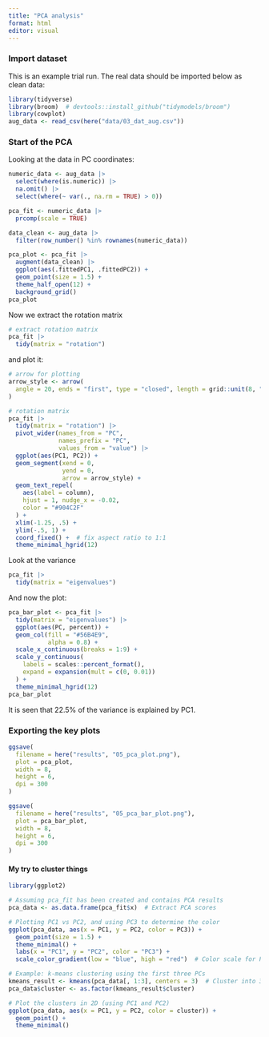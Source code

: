 ```yaml
---
title: "PCA analysis"
format: html
editor: visual
---
```


### Import dataset

This is an example trial run. The real data should be imported below as clean data:

```r
library(tidyverse)
library(broom)  # devtools::install_github("tidymodels/broom")
library(cowplot)
aug_data <- read_csv(here("data/03_dat_aug.csv"))
```

### Start of the PCA

Looking at the data in PC coordinates:

```r
numeric_data <- aug_data |> 
  select(where(is.numeric)) |> 
  na.omit() |> 
  select(where(~ var(., na.rm = TRUE) > 0))

pca_fit <- numeric_data |>  
  prcomp(scale = TRUE) 

data_clean <- aug_data |> 
  filter(row_number() %in% rownames(numeric_data))

pca_plot <- pca_fit |> 
  augment(data_clean) |>  
  ggplot(aes(.fittedPC1, .fittedPC2)) + 
  geom_point(size = 1.5) +
  theme_half_open(12) +
  background_grid()
pca_plot
```

Now we extract the rotation matrix

```r
# extract rotation matrix
pca_fit |> 
  tidy(matrix = "rotation")
```

and plot it:

```r
# arrow for plotting
arrow_style <- arrow(
  angle = 20, ends = "first", type = "closed", length = grid::unit(8, "pt")
)

# rotation matrix
pca_fit |> 
  tidy(matrix = "rotation") |> 
  pivot_wider(names_from = "PC",
              names_prefix = "PC",
              values_from = "value") |> 
  ggplot(aes(PC1, PC2)) +
  geom_segment(xend = 0,
               yend = 0,
               arrow = arrow_style) +
  geom_text_repel(
    aes(label = column),
    hjust = 1, nudge_x = -0.02, 
    color = "#904C2F"
  ) +
  xlim(-1.25, .5) +
  ylim(-.5, 1) +
  coord_fixed() +  # fix aspect ratio to 1:1
  theme_minimal_hgrid(12)
```

Look at the variance

```r
pca_fit |> 
  tidy(matrix = "eigenvalues")
```

And now the plot:

```r
pca_bar_plot <- pca_fit |> 
  tidy(matrix = "eigenvalues") |> 
  ggplot(aes(PC, percent)) +
  geom_col(fill = "#56B4E9",
           alpha = 0.8) +
  scale_x_continuous(breaks = 1:9) +
  scale_y_continuous(
    labels = scales::percent_format(),
    expand = expansion(mult = c(0, 0.01))
  ) +
  theme_minimal_hgrid(12)
pca_bar_plot
```

It is seen that 22.5% of the variance is explained by PC1.

### Exporting the key plots

```r
ggsave(
  filename = here("results", "05_pca_plot.png"),
  plot = pca_plot, 
  width = 8, 
  height = 6, 
  dpi = 300
)

ggsave(
  filename = here("results", "05_pca_bar_plot.png"),  
  plot = pca_bar_plot, 
  width = 8, 
  height = 6, 
  dpi = 300
)
```

#### My try to cluster things

```r
library(ggplot2)

# Assuming pca_fit has been created and contains PCA results
pca_data <- as.data.frame(pca_fit$x)  # Extract PCA scores

# Plotting PC1 vs PC2, and using PC3 to determine the color
ggplot(pca_data, aes(x = PC1, y = PC2, color = PC3)) + 
  geom_point(size = 1.5) +
  theme_minimal() +
  labs(x = "PC1", y = "PC2", color = "PC3") +
  scale_color_gradient(low = "blue", high = "red")  # Color scale for PC3

```

```r
# Example: k-means clustering using the first three PCs
kmeans_result <- kmeans(pca_data[, 1:3], centers = 3)  # Cluster into 3 groups
pca_data$cluster <- as.factor(kmeans_result$cluster)

# Plot the clusters in 2D (using PC1 and PC2)
ggplot(pca_data, aes(x = PC1, y = PC2, color = cluster)) +
  geom_point() +
  theme_minimal()
```
